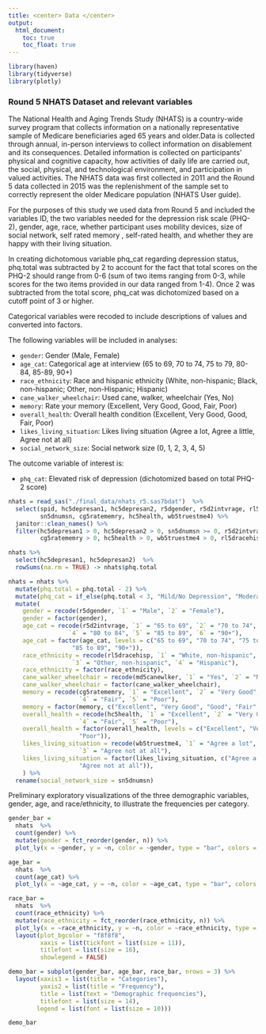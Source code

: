 ```yaml
---
title: <center> Data </center>
output: 
  html_document:
    toc: true
    toc_float: true
---
```


```r
library(haven)
library(tidyverse)
library(plotly)
```

### Round 5 NHATS Dataset and relevant variables
The National Health and Aging Trends Study (NHATS) is a country-wide survey program that collects information on a nationally representative sample of Medicare beneficiaries aged 65 years and older.Data is collected through annual, in-person interviews to collect information on disablement and its consequences. Detailed information is collected on participants’ physical and cognitive capacity, how activities
of daily life are carried out, the social, physical, and technological environment, and participation
in valued activities. The NHATS data was first collected in 2011 and the Round 5 data collected in 2015 was the replenishment of the sample set to correctly represent the older Medicare population (NHATS User guide).


For the purposes of this study we used data from Round 5 and included the variables ID, the two variables needed for the depression risk scale (PHQ-2), gender, age, race, whether participant uses mobility devices, size of social network, self rated memory , self-rated health, and whether they are happy with their living situation. 

In creating dichotomous variable phq_cat regarding depression status, phq.total was subtracted by 2 to account for the fact that total scores on the PHQ-2 should range from 0-6 (sum of two items ranging from 0-3, while scores for the two items provided in our data ranged from 1-4). Once 2 was subtracted from the total score, phq_cat was dichotomized based on a cutoff point of 3 or higher.

Categorical variables were recoded to include descriptions of values and converted into factors.

The following variables will be included in analyses:

* `gender`: Gender (Male, Female)
* `age_cat`: Categorical age at interview (65 to 69, 70 to 74, 75 to 79, 80-84, 85-89, 90+)
* `race_ethnicity`: Race and hispanic ethnicity (White, non-hispanic; Black, non-hispanic; Other, non-Hispanic; Hispanic)
* `cane_walker_wheelchair`: Used cane, walker, wheelchair (Yes, No)
* `memory`: Rate your memory (Excellent, Very Good, Good, Fair, Poor)
* `overall_health`: Overall health condition (Excellent, Very Good, Good, Fair, Poor)
* `likes_living_situation`: Likes living situation (Agree a lot, Agree a little, Agree not at all)
* `social_network_size`: Social network size (0, 1, 2, 3, 4, 5)

The outcome variable of interest is:

* `phq_cat`: Elevated risk of depression (dichotomized based on total PHQ-2 score)

```r
nhats = read_sas("./final_data/nhats_r5.sas7bdat")  %>%
  select(spid, hc5depresan1, hc5depresan2, r5dgender, r5d2intvrage, rl5dracehisp, md5canewlker, 
         sn5dnumsn, cg5ratememry, hc5health, wb5truestme4) %>%
  janitor::clean_names() %>%   
  filter(hc5depresan1 > 0, hc5depresan2 > 0, sn5dnumsn >= 0, r5d2intvrage > 0, md5canewlker > 0, 
         cg5ratememry > 0, hc5health > 0, wb5truestme4 > 0, rl5dracehisp < 5)

nhats %>% 
  select(hc5depresan1, hc5depresan2)  %>% 
  rowSums(na.rm = TRUE) -> nhats$phq.total

nhats = nhats %>%
  mutate(phq.total = phq.total - 2) %>% 
  mutate(phq_cat = if_else(phq.total < 3, "Mild/No Depression", "Moderate/Severe Depression")) %>% 
  mutate(
    gender = recode(r5dgender, `1` = "Male", `2` = "Female"),
    gender = factor(gender),
    age_cat = recode(r5d2intvrage, `1` = "65 to 69", `2` = "70 to 74", `3` = "75 to 79", 
                 `4` = "80 to 84", `5` = "85 to 89", `6` = "90+"),
    age_cat = factor(age_cat, levels = c("65 to 69", "70 to 74", "75 to 79", "80 to 84", 
                  "85 to 89", "90+")),
    race_ethnicity = recode(rl5dracehisp, `1` = "White, non-hispanic", `2` = "Black, non-hispanic", 
                  `3` = "Other, non-hispanic", `4` = "Hispanic"),
    race_ethnicity = factor(race_ethnicity),
    cane_walker_wheelchair = recode(md5canewlker, `1` = "Yes", `2` = "No"),
    cane_walker_wheelchair = factor(cane_walker_wheelchair),
    memory = recode(cg5ratememry, `1` = "Excellent", `2` = "Very Good", `3` = "Good", 
                    `4` = "Fair", `5` = "Poor"),
    memory = factor(memory, c("Excellent", "Very Good", "Good", "Fair", "Poor")),
    overall_health = recode(hc5health, `1` = "Excellent", `2` = "Very Good", `3` = "Good", 
                    `4` = "Fair", `5` = "Poor"),
    overall_health = factor(overall_health, levels = c("Excellent", "Very Good", "Good", "Fair", 
                    "Poor")),
    likes_living_situation = recode(wb5truestme4, `1` = "Agree a lot", `2` = "Agree a little", 
                    `3` = "Agree not at all"),
    likes_living_situation = factor(likes_living_situation, c("Agree a lot", "Agree a little", 
                    "Agree not at all")),
    ) %>% 
  rename(social_network_size = sn5dnumsn)
```

Preliminary exploratory visualizations of the three demographic variables, gender, age, and race/ethnicity, to illustrate the frequencies per category. 


```r
gender_bar = 
  nhats  %>%   
  count(gender) %>% 
  mutate(gender = fct_reorder(gender, n)) %>% 
  plot_ly(x = ~gender, y = ~n, color = ~gender, type = "bar", colors = "viridis") 

age_bar = 
  nhats  %>%   
  count(age_cat) %>% 
  plot_ly(x = ~age_cat, y = ~n, color = ~age_cat, type = "bar", colors = "viridis") 

race_bar = 
  nhats  %>%   
  count(race_ethnicity) %>% 
  mutate(race_ethnicity = fct_reorder(race_ethnicity, n)) %>% 
  plot_ly(x = ~race_ethnicity, y = ~n, color = ~race_ethnicity, type = "bar", colors = "viridis") %>% 
  layout(plot_bgcolor = "f8f8f8",
         xaxis = list(tickfont = list(size = 11)), 
         titlefont = list(size = 16),
         showlegend = FALSE)

demo_bar = subplot(gender_bar, age_bar, race_bar, nrows = 3) %>%
  layout(xaxis3 = list(title = "Categories"), 
         yaxis2 = list(title = "Frequency"),
         title = list(text = "Demographic frequencies"), 
         titlefont = list(size = 14),
        legend = list(font = list(size = 10)))
```

```r
demo_bar 
```



